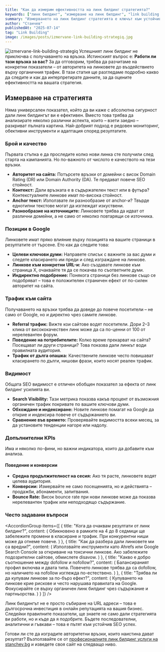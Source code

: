 ```yaml
---
title: "Как да измерим ефективността на линк билдинг стратегията?"
keywords: ["линк билдинг", "измерване на линк билдинг", "link building стратегия", "SEO линкове", "оценка на линкове", "domain authority", "линк билдинг стратегия"]
summary: "Измерването на линк билдинг стратегията е ключът към устойчив SEO растеж. Вижте кои показатели са най-важни и как да ги следите ефективно."
author: "Станчев"
publishedAt: "2025-07-14"
tag: "Link Building"
image: /images/posts/izmervane-link-building-strategiq.jpg
---
```

![izmervane-link-building-strategiq](/images/posts/izmervane-link-building-strategiq.jpg)
Успешният линк билдинг не приключва с получаването на връзка. Истинският въпрос е: <strong>Работи ли тази връзка за вас?</strong> За да отговорим, трябва да разчитаме на конкретни показатели – от авторитета на линковете до въздействието върху органичния трафик. В тази статия ще разгледаме подробно какво да следите и как да интерпретирате данните, за да оцените ефективността на вашата стратегия.

<Feedback
  title="Важно"
  description="Линковете са като гласове на доверие – но не всички гласове тежат еднакво."
/>

<h2 id="izmervane">Измерване на стратегията</h2>

Няма универсален показател, който да ви каже с абсолютна сигурност дали линк билдингът ви е ефективен. Вместо това трябва да анализирате няколко различни аспекта, които – взети заедно – разкриват пълната картина. Най-добрият подход е редовен мониторинг, обективни инструменти и адаптация според резултатите.

<h3 id="linkove">Брой и качество</h3>

Първата стъпка е да проследите колко нови линка сте получили след старта на кампанията. Но по-важното от числото е качеството на тези връзки.

- <strong>Авторитет на сайта:</strong> Потърсете връзки от домейни с висок Domain Rating (DR) или Domain Authority (DA). Те предават повече SEO стойност.
- <strong>Контекст:</strong> Дали връзката е в съдържателен текст или в футъра? Контекстуалните линкове имат по-висока стойност.
- <strong>Anchor текст:</strong> Използвате ли разнообразие от anchor-и? Твърде еднотипни текстове могат да изглеждат изкуствени.
- <strong>Разнообразие на източниците:</strong> Линковете трябва да идват от различни домейни, а не само от няколко повтарящи се източника.

<h3 id="klasirane">Позиции в Google</h3>

Линковете имат пряко влияние върху позицията на вашите страници в резултатите от търсене. Ето как да следите това:

- <strong>Целеви ключови думи:</strong> Направете списък с важните за вас думи и следете класирането им преди и след изграждане на линкове.
- <strong>Линкове към конкретни URL-и:</strong> Ако създавате линкове към страница X, очаквайте тя да се покачва по съответните думи.
- <strong>Индиректно подобрение:</strong> Понякога страници без линкове също се подобряват – това е положителен страничен ефект от по-силен авторитет на сайта.

<h3 id="trafik">Трафик към сайта</h3>

Получаването на връзки трябва да доведе до повече посетители – не само от Google, но и директно чрез самите линкове.

- <strong>Referral трафик:</strong> Вижте кои сайтове водят посетители. Дори 2–3 клика от висококачествен линк може да са по-ценни от 100 от нерелевантен форум.
- <strong>Поведение на потребителите:</strong> Колко време прекарват на сайта? Посещават ли други страници? Това показва дали линкът води правилната аудитория.
- <strong>Трафик от дълга опашка:</strong> Качествените линкове често повишават класирането по дълги, нишови фрази, които носят реален трафик.

<h3 id="vidimost">Видимост</h3>

Общата SEO видимост е отличен обобщен показател за ефекта от линк билдинг усилията ви.

- <strong>Search Visibility:</strong> Тази метрика показва какъв процент от възможния органичен трафик покривате по вашите ключови думи.
- <strong>Обхождане и индексиране:</strong> Новите линкове помагат на Google да открие и индексира повече от съдържанието ви.
- <strong>Сравнение във времето:</strong> Проверявайте видимостта всеки месец, за да установите тенденции нагоре или надолу.

<h3 id="kpi">Допълнителни KPIs</h3>

Има и няколко по-фини, но важни индикатора, които да добавите към анализа.

<h4 id="povedenie">Поведение и конверсии</h4>

- <strong>Средна продължителност на сесия:</strong> Ако тя расте, линковете водят целева аудитория.
- <strong>Конверсии:</strong> Измервайте не само посещенията, но и действията – продажби, абонаменти, запитвания.
- <strong>Bounce Rate:</strong> Висок bounce rate при нови линкове може да показва нерелевантен трафик или неподходящо съдържание.

<Feedback
  title="Съвет"
  description="Следете не само какви линкове получавате, а и какво поведение предизвикват те на сайта ви."
/>

<h3 id="faq">Често задавани въпроси</h3>

<AccordionGroup
  items={[
    {
      title: "Кога да очаквам резултати от линк билдинг?",
      content: (
        <Text onBackground="neutral-weak">
          Обикновено в рамките на 4 до 8 седмици ще забележите промени в класиране и трафик. При конкурентни ниши може да отнеме повече.
        </Text>
      )
    },
    {
      title: "Как да разбера дали линковете ми са вредни?",
      content: (
        <Text onBackground="neutral-weak">
          Използвайте инструменти като Ahrefs или Google Search Console за откриване на токсични линкове. Ако забележите подозрителни сайтове, обмислете disavow.
        </Text>
      )
    },
    {
      title: "Какво е добро съотношение между dofollow и nofollow?",
      content: (
        <Text onBackground="neutral-weak">
          Балансираният профил включва и двата типа. Повечето линкове трябва да са dofollow, но наличието на nofollow изглежда по-естествено.
        </Text>
      )
    },
    {
      title: "Трябва ли да купувам линкове за по-бърз ефект?",
      content: (
        <Text onBackground="neutral-weak">
          Купуването на линкове крие рискове и често нарушава правилата на Google. Фокусирайте се върху органичен линк билдинг чрез съдържание и партньорства.
        </Text>
      )
    }
  ]}
/>

<p>
Линк билдингът не е просто събиране на URL адреси – това е дългосрочна инвестиция в онлайн репутацията на вашия бизнес. Следейки правилните показатели, ще знаете не само дали стратегията ви работи, но и къде да я подобрите. Бъдете последователни, аналитични и гъвкави – това е пътят към устойчив SEO успех.
</p>
<p>
Готови ли сте да изградите авторитетни връзки, които наистина дават резултат? Възползвайте се от <a href="https://stanchev.bg/seo-uslugi/link-building" target="_blank" rel="noopener">професионалните линк билдинг услуги на stanchev.bg</a> и изведете своя сайт на следващо ниво.
</p>
